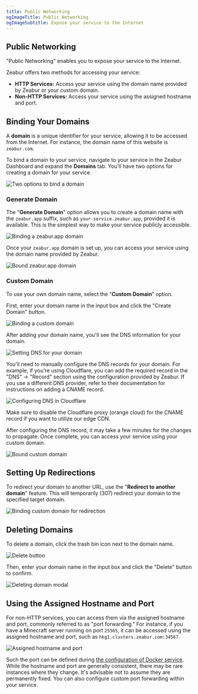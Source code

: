 ```yaml
---
title: Public Networking
ogImageTitle: Public Networking
ogImageSubtitle: Expose your service to the Internet
---
```


## Public Networking

"Public Networking" enables you to expose your service to the Internet.

Zeabur offers two methods for accessing your service:

- **HTTP Services:** Access your service using the domain name provided by Zeabur or your custom domain.
- **Non-HTTP Services:** Access your service using the assigned hostname and port.

## Binding Your Domains

A **domain** is a unique identifier for your service, allowing it to be accessed from the Internet. For instance, the domain name of this website is `zeabur.com`.

To bind a domain to your service, navigate to your service in the Zeabur Dashboard and expand the **Domains** tab. You'll have two options for creating a domain for your service.

![Two options to bind a domain](/networking/public/two-buttons-to-bind-domain.webp)

### Generate Domain

The "**Generate Domain**" option allows you to create a domain name with the `zeabur.app` suffix, such as `your-service.zeabur.app`, provided it is available. This is the simplest way to make your service publicly accessible.

![Binding a zeabur.app domain](/networking/public/binding-zeabur-app-domain.webp)

Once your `zeabur.app` domain is set up, you can access your service using the domain name provided by Zeabur.

![Bound zeabur.app domain](/networking/public/bound-zeabur-app-domain.webp)

### Custom Domain

To use your own domain name, select the "**Custom Domain**" option.

First, enter your domain name in the input box and click the "Create Domain" button.

![Binding a custom domain](/networking/public/binding-custom-domain.webp)

After adding your domain name, you'll see the DNS information for your domain.

![Setting DNS for your domain](/networking/public/custom-domain-setting-dns.webp)

You'll need to manually configure the DNS records for your domain. For example, if you're using Cloudflare, you can add the required record in the "DNS" → "Record" section using the configuration provided by Zeabur. If you use a different DNS provider, refer to their documentation for instructions on adding a CNAME record.

![Configuring DNS in Cloudflare](/networking/public/configure-dns-record-in-cloudflare.webp)

Make sure to disable the Cloudflare proxy (orange cloud) for the CNAME record if you want to utilize our edge CDN.

After configuring the DNS record, it may take a few minutes for the changes to propagate. Once complete, you can access your service using your custom domain.

![Bound custom domain](/networking/public/bound-custom-domain.webp)

## Setting Up Redirections

To redirect your domain to another URL, use the "**Redirect to another domain**" feature. This will temporarily (307) redirect your domain to the specified target domain.

![Binding custom domain for redirection](/networking/public/binding-custom-domain-for-redirect.webp)

## Deleting Domains

To delete a domain, click the trash bin icon next to the domain name.

![Delete button](/networking/public/delete-button.webp)

Then, enter your domain name in the input box and click the "Delete" button to confirm.

![Deleting domain modal](/networking/public/deleting-domain-modal.webp)

## Using the Assigned Hostname and Port

For non-HTTP services, you can access them via the assigned hostname and port, commonly referred to as "port forwarding." For instance, if you have a Minecraft server running on port `25565`, it can be accessed using the assigned hostname and port, such as `hkg1.clusters.zeabur.com:34567`.

![Assigned hostname and port](/networking/public/assigned-hostname-and-port.webp)

Such the port can be defined during [the configuration of Docker service](/deploy/customize-prebuilt). While the hostname and port are generally consistent, there may be rare instances where they change. It's advisable not to assume they are permanently fixed. You can also configure custom port forwarding within your service.
